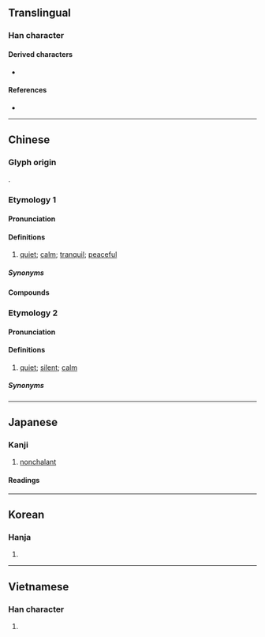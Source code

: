 {{character info}}
==Translingual==

===Han character===
{{Han char|rn=61|rad=心|as=06|sn=9|four=92064|canj=PHJR|ids=⿰忄舌}}

====Derived characters====
* {{l|mul|[[湉]], [[𦳇]]}}

====References====
* {{Han ref|kx=0385.140|dkj=10595|dj=0717.040|hdz=42296.050|uh=606C|ud=24684|bh=ABEF|bd=44015}}

----

==Chinese==

===Glyph origin===
{{Han etym}}
{{Han compound|心|甜|ls=psc|c1=s|c2=p|t1=heart|abb2=y}}.

===Etymology 1===
{{zh-forms}}

====Pronunciation====
{{zh-pron
|m=tián
|c=tim4,tim5
|mn=ml:tiâm
|mn-t=tiam5/tiang5
|mn-t_note=tiam5 - Chaozhou; tiang5 - Chenghai
|mc=y
|oc=y
|cat=a
}}

====Definitions====
{{zh-hanzi}}

# {{lb|zh|literary}} [[quiet]]; [[calm]]; [[tranquil]]; [[peaceful]]

=====Synonyms=====
{{zh-syn-saurus|寂靜}}

====Compounds====
{{zh-der|平和恬淡|心曠神恬|恬不為怪|恬不為意|恬不知怪|恬不知恥|恬和|恬愉|恬淡|恬淡寡欲|恬淡無欲|恬淡無為|恬澹|恬然|恬然不恥|恬謐|恬退|恬逸|恬適|恬靜|文恬武嬉|浪恬波靜|浪靜風恬|清恬|蒙恬|蒙恬造筆|風恬日朗|風恬月朗|風恬浪靜}}

===Etymology 2===
{{zh-forms|alt=扂-Hokkien}}

====Pronunciation====
{{zh-pron
|h=pfs=tiâm
|mn=xm,zz,tw,sg:tiām/qz:tiǎm
|mn-t=diam5/diam7/diang5/diang7
|mn-t_note=diam5/diam7 - Chaozhou; diang5/diang7 - Chenghai
|cat=a
}}

====Definitions====
{{zh-hanzi}}

# {{lb|zh|Min Nan|Hakka}} [[quiet]]; [[silent]]; [[calm]]
#: {{zh-x|恬！|Be quiet! / Shut up!|MN}}

=====Synonyms=====
{{zh-dial|住口}}

----

==Japanese==

===Kanji===
{{ja-kanji|grade=|rs=心06}}

# [[nonchalant]]

====Readings====
{{ja-readings
|goon=でん<でん<でむ
|kanon=てん<てん<てむ
|kun=やす-い, やす-らか
}}

----

==Korean==

===Hanja===
{{ko-hanja|hangeul=[[념]]>[[염]]|eumhun=|rv=nyeom>yeom|mr=nyŏm>yŏm|y=nyem>yem}}

# {{rfdef|ko|sort=心06}}

----

==Vietnamese==

===Han character===
{{vi-hantu|[[điềm]], [[đềm]]|rs=心06}}

# {{rfdef|vi|sort=心06}}